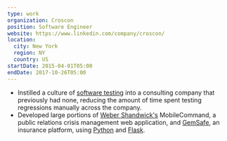```yaml
---
type: work
organization: Croscon
position: Software Engineer
website: https://www.linkedin.com/company/croscon/
location:
  city: New York
  region: NY
  country: US
startDate: 2015-04-01T05:00
endDate: 2017-10-26T05:00
---
```


* Instilled a culture of <a href="https://en.wikipedia.org/wiki/Software_testing">software testing</a>
  into a consulting company that previously had none, reducing the amount of time
  spent testing regressions manually across the company.
* Developed large portions of <a href="http://www.webershandwick.com/">Weber Shandwick's</a>
  MobileCommand, a public relations crisis management web application, and <a href="https://www.gemsafe.com">GemSafe</a>, an
  insurance platform, using <a href="https://www.python.org/">Python</a>
  and <a href="http://flask.pocoo.org/">Flask</a>.
